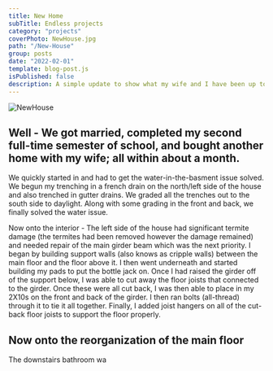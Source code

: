 ```yaml
---
title: New Home
subTitle: Endless projects
category: "projects"
coverPhoto: NewHouse.jpg
path: "/New-House"
group: posts
date: "2022-02-01"
template: blog-post.js
isPublished: false
description: A simple update to show what my wife and I have been up to
---
```



![NewHouse](NewHouse.jpg)

## Well - We got married, completed my second full-time semester of school, and bought another home with my wife; all within about a month.

We quickly started in and had to get the water-in-the-basment issue solved. We begun my trenching in a french drain on the north/left side
of the house and also trenched in gutter drains. We graded all the trenches out to the south side to daylight. Along with some grading in
the front and back, we finally solved the water issue.

Now onto the interior - The left side of the house had significant termite damage (the termites had been removed however the damage remained) and
needed repair of the main girder beam which was the next priority. I began by building support walls (also knows as cripple walls) between the main
floor and the floor above it. I then went underneath and started building my pads to put the bottle jack on. Once I had raised the girder off of the
support below, I was able to cut away the floor joists that connected to the girder. Once these were all cut back, I was then able to place in my 2X10s
on the front and back of the girder. I then ran bolts (all-thread) through it to tie it all together. Finally, I added joist hangers on all of the
cut-back floor joists to support the floor properly.

## Now onto the reorganization of the main floor

The downstairs bathroom wa